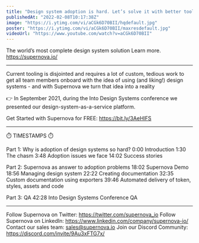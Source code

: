 ```yaml
---
title: "Design system adoption is hard. Let’s solve it with better tools - like Supernova"
publishedAt: "2022-02-08T10:17:38Z"
image: "https://i.ytimg.com/vi/aCGk6D70BII/hqdefault.jpg"
poster: "https://i.ytimg.com/vi/aCGk6D70BII/maxresdefault.jpg"
videoUrl: "https://www.youtube.com/watch?v=aCGk6D70BII"
---
```


The world’s most complete design system solution
Learn more. https://supernova.io/

---

Current tooling is disjointed and requires a lot of custom, tedious work to get all team members onboard with the idea of using (and liking!) design systems - and with Supernova we turn that idea into a reality

👉 In September 2021, during the Into Design Systems conference we presented our design-system-as-a-service platform.

Get Started with Supernova for FREE: https://bit.ly/3AeHlFS

---

⏱️ TIMESTAMPS ⏱️

Part 1: Why is adoption of design systems so hard?
0:00 Introduction
1:30 The chasm
3:48 Adoption issues we face
14:02 Success stories

Part 2: Supernova as answer to adoption problems
18:02 Supernova Demo
18:56 Managing design system
22:22 Creating documentation
32:35 Custom documentation using exporters
39:46 Automated delivery of token, styles, assets and code

Part 3: QA
42:28 Into Design Systems Conference QA

---

Follow Supernova on Twitter: https://twitter.com/supernova_io
Follow Supernova on LinkedIn: https://www.linkedin.com/company/supernova-io/
Contact our sales team: sales@supernova.io
Join our Discord Community: https://discord.com/invite/9Au3xFTG7x/
